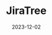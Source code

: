 ---
title: "JiraTree"
description: "Task Management software for student clubs at UCLA, built with Node JS and Cockroach DB"
date: "2023-12-02"
published: true
repository: https://github.com/yashk0thari/JiraTree
---